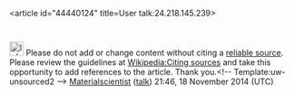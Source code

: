 <article id="44440124" title=User talk:24.218.145.239>
	<talkpage id="44440124" title="User talk:24.218.145.239">
[[File:Information orange.svg|25px|alt=Information icon]] Please do not add or change content without citing a [[Wikipedia:Identifying reliable sources|reliable source]]. Please review the guidelines at [[Wikipedia:Citing sources]] and take this opportunity to add references to the article. Thank you.&lt;!-- Template:uw-unsourced2 --&gt; [[User:Materialscientist|Materialscientist]] ([[User talk:Materialscientist|talk]]) 21:46, 18 November 2014 (UTC)
	</talkpage>
</article>
